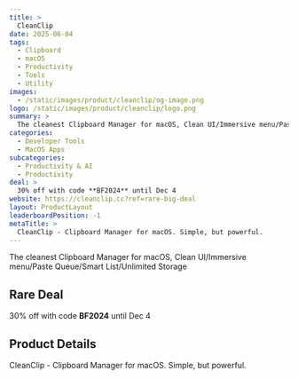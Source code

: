 ```yaml
---
title: >
  CleanClip
date: 2025-06-04
tags:
  - Clipboard
  - macOS
  - Productivity
  - Tools
  - Utility
images:
  - /static/images/product/cleanclip/og-image.png
logo: /static/images/product/cleanclip/logo.png
summary: >
  The cleanest Clipboard Manager for macOS, Clean UI/Immersive menu/Paste Queue/Smart List/Unlimited Storage
categories:
  - Developer Tools
  - MacOS Apps
subcategories:
  - Productivity & AI
  - Productivity
deal: >
  30% off with code **BF2024** until Dec 4
website: https://cleanclip.cc?ref=rare-big-deal
layout: ProductLayout
leaderboardPosition: -1
metaTitle: >
  CleanClip - Clipboard Manager for macOS. Simple, but powerful.
---
```

The cleanest Clipboard Manager for macOS, Clean UI/Immersive menu/Paste Queue/Smart List/Unlimited Storage

## Rare Deal

30% off with code **BF2024** until Dec 4

## Product Details

CleanClip - Clipboard Manager for macOS. Simple, but powerful.


